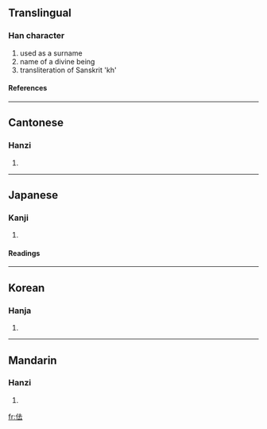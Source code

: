 ==Translingual==
===Han character===
{{Han char|rn=9|rad=人|as=05|sn=7|four=2423<sub>1</sub>|canj=人土戈 (OGI)}}
# used as a surname
# name of a divine being
# transliteration of Sanskrit 'kh'
====References====
{{Han ref|kx=0098.030|dkj=00499|dj=0206.140|hdz=10129.120|uh=4F49|ud=20297|bh=CA5D|bd=51805}}
----
==Cantonese==
===Hanzi===
{{yue-hanzi|jyut=|y=keui1}}
# {{defn|Cantonese}}
----
==Japanese==
===Kanji===
{{ja-kanji|grade=|rs=人05}}
# {{defn|Japanese}} 
====Readings====
{{ja-readings|on=[[きょ]] (kyo), [[こ]] (ko), [[きゃ]] (kya), [[か]] (ka)|kun=}}
----
==Korean==
===Hanja===
{{ko-hanja|hangeul=[[구]], [[거]]|rv=gu, geo|mr=ku, kŏ}}
# {{defn|Korean}}
----
==Mandarin==
===Hanzi===
{{cmn-hanzi|pin=[[qū]] (qu1)|wg=ch'ü<sup>1</sup>}}
# {{defn|Mandarin}}

[[fr:佉]]